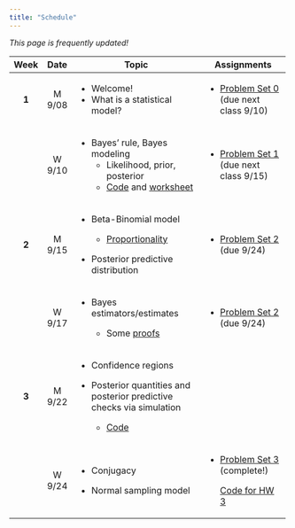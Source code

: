 ```yaml
---
title: "Schedule"
---
```


*This page is frequently updated!*

+---------+---------------+-------------------------------------------------------------------------------------------------+-----------------------------------------------------------------+
| Week    | Date          | Topic                                                                                           | Assignments                                                     |
+:=======:+:=============:+=================================================================================================+=================================================================+
| **1**   | M 9/08        | -   Welcome!                                                                                    | -   [Problem Set 0](homework/review.pdf) (due next class 9/10)  |
|         |               | -   What is a statistical model?                                                                |                                                                 |
+---------+---------------+-------------------------------------------------------------------------------------------------+-----------------------------------------------------------------+
|         | W 9/10        | -   Bayes' rule, Bayes modeling                                                                 | -   [Problem Set 1](homework/412_hw1.pdf) (due next class 9/15) |
|         |               |     -   Likelihood, prior, posterior                                                            |                                                                 |
|         |               |     -   [Code](code/binom_discrete_prior.qmd) and [worksheet](handouts/binom_prob_discrete.pdf) |                                                                 |
+---------+---------------+-------------------------------------------------------------------------------------------------+-----------------------------------------------------------------+
| **2**   | M 9/15        | -   Beta-Binomial model                                                                         | -   [Problem Set 2](homework/412_hw2.pdf) (due 9/24)            |
|         |               |                                                                                                 |                                                                 |
|         |               |     -   [Proportionality](code/proportionality.qmd)                                             |                                                                 |
|         |               |                                                                                                 |                                                                 |
|         |               | -   Posterior predictive distribution                                                           |                                                                 |
+---------+---------------+-------------------------------------------------------------------------------------------------+-----------------------------------------------------------------+
|         | W 9/17        | -   Bayes estimators/estimates                                                                  | -   [Problem Set 2](homework/412_hw2.pdf) (due 9/24)            |
|         |               |                                                                                                 |                                                                 |
|         |               |     -   Some [proofs](handouts/bayes_est.qmd)                                                   |                                                                 |
+---------+---------------+-------------------------------------------------------------------------------------------------+-----------------------------------------------------------------+
| **3**   | M 9/22        | -   Confidence regions                                                                          |                                                                 |
|         |               |                                                                                                 |                                                                 |
|         |               | -   Posterior quantities and posterior predictive checks via simulation                         |                                                                 |
|         |               |                                                                                                 |                                                                 |
|         |               |     -   [Code](code/post_pred_checks.qmd)                                                       |                                                                 |
+---------+---------------+-------------------------------------------------------------------------------------------------+-----------------------------------------------------------------+
|         | W 9/24        | -   Conjugacy                                                                                   | -   [Problem Set 3](homework/412_hw3.pdf) (complete!)           |
|         |               |                                                                                                 |                                                                 |
|         |               | -   Normal sampling model                                                                       |     [Code for HW 3](code/hpd_code.qmd)                          |
+---------+---------------+-------------------------------------------------------------------------------------------------+-----------------------------------------------------------------+
